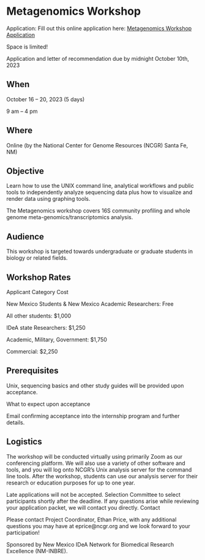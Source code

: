 
# Metagenomics Workshop{-}

Application: Fill out this online application here: [Metagenomics Workshop Application](https://sites.google.com/ncgr.org/ncgr-inbre/metagenomics?authuser=0)

Space is limited!

Application and letter of recommendation due by midnight October 10th, 2023


## When{-}

October 16 – 20, 2023 (5 days)

9 am – 4 pm


## Where{-}

Online (by the National Center for Genome Resources (NCGR) Santa Fe, NM)


## Objective{-}

Learn how to use the UNIX command line, analytical workflows and public tools to independently analyze sequencing data plus how to visualize and render data using graphing tools.

The Metagenomics workshop covers 16S community profiling and whole genome meta-genomics/transcriptomics analysis.


## Audience{-}


This workshop is targeted towards undergraduate or graduate students in biology or related fields.  


## Workshop Rates{-}

Applicant Category Cost

New Mexico Students & New Mexico Academic Researchers:
Free

All other students:
$1,000

IDeA state Researchers:
$1,250

Academic, Military, Government:
$1,750

Commercial:
$2,250

## Prerequisites{-}

Unix, sequencing basics and other study guides will be provided upon acceptance.

What to expect upon acceptance

Email confirming acceptance into the internship program and further details.

## Logistics{-}

The workshop will be conducted virtually using primarily Zoom as our conferencing platform.  We will also use a variety of other software and tools, and you will log onto NCGR’s Unix analysis server for the command line tools.  After the workshop, students can use our analysis server for their research or education purposes for up to one year.

Late applications will not be accepted.  Selection Committee to select participants shortly after the deadline. If any questions arise while reviewing your application packet, we will contact you directly.
Contact

Please contact Project Coordinator, Ethan Price, with any additional questions you may have at eprice@ncgr.org and we look forward to your participation!

Sponsored by New Mexico IDeA Network for Biomedical Research Excellence (NM-INBRE).

